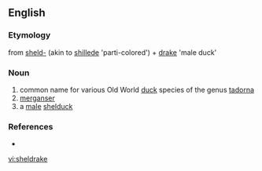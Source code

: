 ==English==

===Etymology===
from {{ME.}} [[sheld-]] (akin to {{MD.}} [[shillede]] 'parti-colored') + [[drake]] 'male duck'

===Noun===
{{en-noun}}

# common name for various Old World [[duck]] species of the genus [[tadorna]]
# [[merganser]]
# a [[male]] [[shelduck]]

===References===
* {{R:Websters}}

[[vi:sheldrake]]
